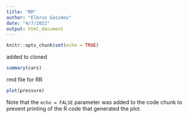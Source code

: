 ```yaml
---
title: "RR"
author: "Elbrus Gasimov"
date: "4/7/2022"
output: html_document
---
```


```r
knitr::opts_chunk$set(echo = TRUE)
```
added to cloned 
```r
summary(cars)
```
rmd file for RR
```r
plot(pressure)
```

Note that the `echo = FALSE` parameter was added to the code chunk to prevent printing of the R code that generated the plot.

